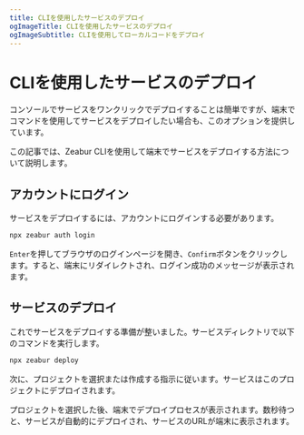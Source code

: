 ```yaml
---
title: CLIを使用したサービスのデプロイ
ogImageTitle: CLIを使用したサービスのデプロイ
ogImageSubtitle: CLIを使用してローカルコードをデプロイ
---
```


# CLIを使用したサービスのデプロイ

コンソールでサービスをワンクリックでデプロイすることは簡単ですが、端末でコマンドを使用してサービスをデプロイしたい場合も、このオプションを提供しています。

この記事では、Zeabur CLIを使用して端末でサービスをデプロイする方法について説明します。

## アカウントにログイン

サービスをデプロイするには、アカウントにログインする必要があります。

```bash
npx zeabur auth login
```

`Enter`を押してブラウザのログインページを開き、`Confirm`ボタンをクリックします。すると、端末にリダイレクトされ、ログイン成功のメッセージが表示されます。

## サービスのデプロイ

これでサービスをデプロイする準備が整いました。サービスディレクトリで以下のコマンドを実行します。

```bash
npx zeabur deploy
```

次に、プロジェクトを選択または作成する指示に従います。サービスはこのプロジェクトにデプロイされます。

プロジェクトを選択した後、端末でデプロイプロセスが表示されます。数秒待つと、サービスが自動的にデプロイされ、サービスのURLが端末に表示されます。
